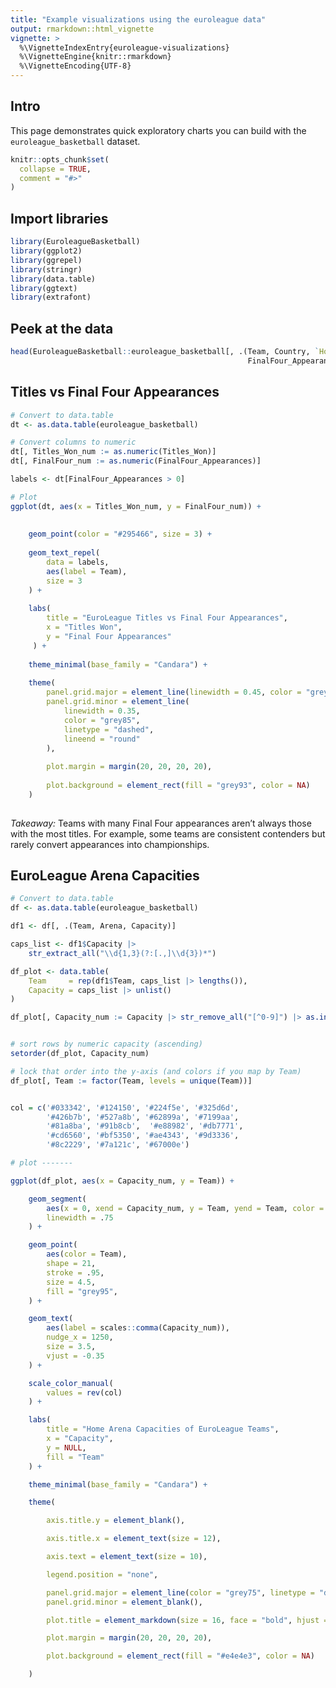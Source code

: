 ```yaml
---
title: "Example visualizations using the euroleague data"
output: rmarkdown::html_vignette
vignette: >
  %\VignetteIndexEntry{euroleague-visualizations}
  %\VignetteEngine{knitr::rmarkdown}
  %\VignetteEncoding{UTF-8}
---
```


## Intro

This page demonstrates quick exploratory charts you can build with the `euroleague_basketball` dataset.

```r
knitr::opts_chunk$set(
  collapse = TRUE,
  comment = "#>"
)
```

## Import libraries

```r
library(EuroleagueBasketball)
library(ggplot2)
library(ggrepel)
library(stringr)
library(data.table)
library(ggtext)
library(extrafont)

```

## Peek at the data

```r

head(EuroleagueBasketball::euroleague_basketball[, .(Team, Country, `Home city`, Arena, Capacity,
                                                     FinalFour_Appearances, Titles_Won)])


```

## Titles vs Final Four Appearances

```r

# Convert to data.table
dt <- as.data.table(euroleague_basketball)

# Convert columns to numeric
dt[, Titles_Won_num := as.numeric(Titles_Won)]
dt[, FinalFour_num := as.numeric(FinalFour_Appearances)]

labels <- dt[FinalFour_Appearances > 0]

# Plot
ggplot(dt, aes(x = Titles_Won_num, y = FinalFour_num)) +
    
    
    geom_point(color = "#295466", size = 3) +
    
    geom_text_repel(
        data = labels,
        aes(label = Team),
        size = 3
    ) +
    
    labs(
        title = "EuroLeague Titles vs Final Four Appearances",
        x = "Titles Won",
        y = "Final Four Appearances"
     ) +
    
    theme_minimal(base_family = "Candara") +
    
    theme(
        panel.grid.major = element_line(linewidth = 0.45, color = "grey85", lineend = "round"),
        panel.grid.minor = element_line(
            linewidth = 0.35, 
            color = "grey85", 
            linetype = "dashed", 
            lineend = "round"
        ),
        
        plot.margin = margin(20, 20, 20, 20),
        
        plot.background = element_rect(fill = "grey93", color = NA)
    )
    


```

*Takeaway:* Teams with many Final Four appearances aren’t always those with the most titles. For example, some teams are consistent contenders but rarely convert appearances into championships.

## EuroLeague Arena Capacities

```r

# Convert to data.table
df <- as.data.table(euroleague_basketball)

df1 <- df[, .(Team, Arena, Capacity)]

caps_list <- df1$Capacity |>
    str_extract_all("\\d{1,3}(?:[.,]\\d{3})*")

df_plot <- data.table(
    Team     = rep(df1$Team, caps_list |> lengths()),
    Capacity = caps_list |> unlist()
)

df_plot[, Capacity_num := Capacity |> str_remove_all("[^0-9]") |> as.integer()]


# sort rows by numeric capacity (ascending)
setorder(df_plot, Capacity_num)

# lock that order into the y-axis (and colors if you map by Team)
df_plot[, Team := factor(Team, levels = unique(Team))]


col = c('#033342', '#124150', '#224f5e', '#325d6d', 
        '#426b7b', '#527a8b', '#62899a', '#7199aa', 
        '#81a8ba', '#91b8cb',  '#e88982', '#db7771', 
        '#cd6560', '#bf5350', '#ae4343', '#9d3336', 
        '#8c2229', '#7a121c', '#67000e')

# plot -------

ggplot(df_plot, aes(x = Capacity_num, y = Team)) +

    geom_segment(
        aes(x = 0, xend = Capacity_num, y = Team, yend = Team, color = Team),
        linewidth = .75
    ) +

    geom_point(
        aes(color = Team),
        shape = 21,
        stroke = .95,
        size = 4.5,
        fill = "grey95",
    ) +

    geom_text(
        aes(label = scales::comma(Capacity_num)),
        nudge_x = 1250,
        size = 3.5,
        vjust = -0.35
    ) +

    scale_color_manual(
        values = rev(col)
    ) +

    labs(
        title = "Home Arena Capacities of EuroLeague Teams",
        x = "Capacity",
        y = NULL,
        fill = "Team"
    ) +

    theme_minimal(base_family = "Candara") +

    theme(

        axis.title.y = element_blank(),

        axis.title.x = element_text(size = 12),

        axis.text = element_text(size = 10),

        legend.position = "none",

        panel.grid.major = element_line(color = "grey75", linetype = "dashed", lineend = "round"),
        panel.grid.minor = element_blank(),

        plot.title = element_markdown(size = 16, face = "bold", hjust = 0.5, margin = margin(t = 2, b = 15)),

        plot.margin = margin(20, 20, 20, 20),

        plot.background = element_rect(fill = "#e4e4e3", color = NA)

    )

```
